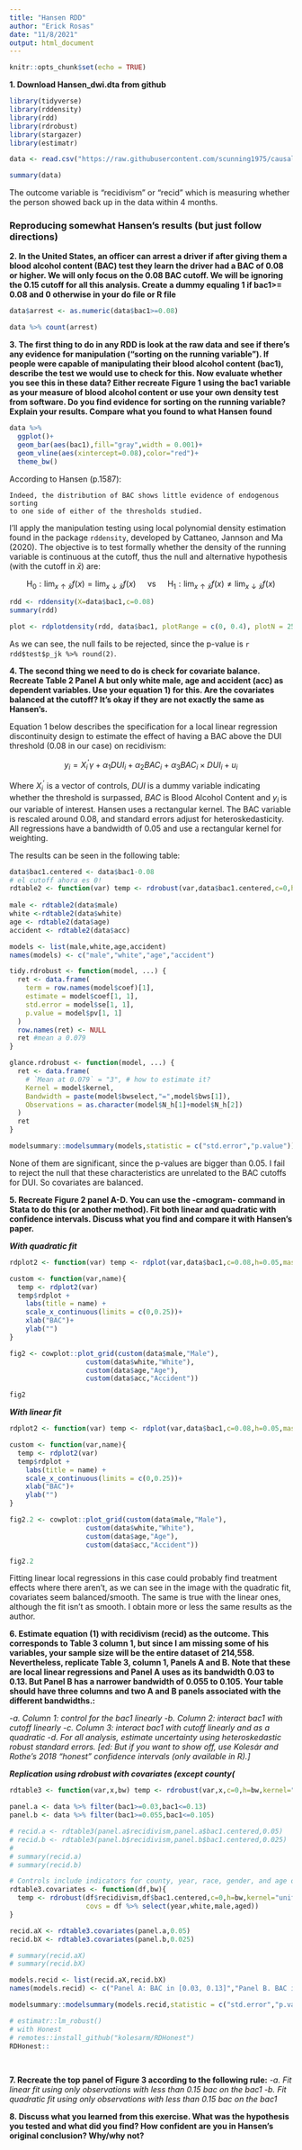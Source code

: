 ```yaml
---
title: "Hansen RDD"
author: "Erick Rosas"
date: "11/8/2021"
output: html_document
---
```


```r
knitr::opts_chunk$set(echo = TRUE)
```

**1. Download Hansen_dwi.dta from github**

```r
library(tidyverse)
library(rddensity)
library(rdd)
library(rdrobust)
library(stargazer)
library(estimatr)

data <- read.csv("https://raw.githubusercontent.com/scunning1975/causal-inference-class/master/Data/hansen_dwi.csv")

summary(data)
```

The outcome variable is “recidivism” or “recid” which is measuring whether the person showed back up in the data within 4 months. 

### Reproducing somewhat Hansen’s results (but just follow directions) 

**2.	In the United States, an officer can arrest a driver if after giving them a blood alcohol content (BAC) test they learn the driver had a BAC of 0.08 or higher.  We will only focus on the 0.08 BAC cutoff. We will be ignoring the 0.15 cutoff for all this analysis. Create a dummy equaling 1 if bac1>= 0.08 and 0 otherwise in your do file or R file**

```r
data$arrest <- as.numeric(data$bac1>=0.08)

data %>% count(arrest)

```

**3.	The first thing to do in any RDD is look at the raw data and see if there’s any evidence for manipulation (“sorting on the running variable”).  If people were capable of manipulating their blood alcohol content (bac1), describe the test we would use to check for this.  Now evaluate whether you see this in these data?  Either recreate Figure 1 using the bac1 variable as your measure of blood alcohol content or use your own density test from software.  Do you find evidence for sorting on the running variable? Explain your results.  Compare what you found to what Hansen found**

```r
data %>% 
  ggplot()+
  geom_bar(aes(bac1),fill="gray",width = 0.001)+
  geom_vline(aes(xintercept=0.08),color="red")+
  theme_bw()
```

According to Hansen (p.1587): 

    Indeed, the distribution of BAC shows little evidence of endogenous sorting 
    to one side of either of the thresholds studied.
    
I'll apply the manipulation testing using local polynomial density estimation found in the package `rddensity`, developed by Cattaneo, Jannson and Ma (2020). The objective is to test formally whether the density of the running variable is continuous at the cutoff, thus the null and alternative hypothesis (with the cutoff in $\bar{x}$) are:

$$\mathrm{H}_{0}: \lim _{x \uparrow \bar{x}} f(x)=\lim _{x \downarrow \bar{x}} f(x) \quad \text { vs } \quad \mathrm{H}_{1}: \lim _{x \uparrow \bar{x}} f(x) \neq \lim _{x \downarrow \bar{x}} f(x)$$

```r
rdd <- rddensity(X=data$bac1,c=0.08)
summary(rdd)

plot <- rdplotdensity(rdd, data$bac1, plotRange = c(0, 0.4), plotN = 25)
```

As we can see, the null fails to be rejected, since the p-value is `r rdd$test$p_jk %>% round(2)`. 

**4.	The second thing we need to do is check for covariate balance.  Recreate Table 2 Panel A but only white male, age and accident (acc) as dependent variables.  Use your equation 1) for this. Are the covariates balanced at the cutoff?  It’s okay if they are not exactly the same as Hansen’s.**

Equation 1 below describes the specification for a local linear regression discontinuity design to estimate the effect of having a BAC above the DUI threshold (0.08 in our case) on recidivism:

$$y_{i}=X_{i}^{\prime} \gamma+\alpha_{1} D U I_{i}+\alpha_{2} B A C_{i}+\alpha_{3} B A C_{i} \times D U I_{i}+u_{i}$$

Where $X_{i}^{\prime}$ is a vector of controls, $DUI$ is a dummy variable indicating whether the threshold is surpassed, $BAC$ is Blood Alcohol Content and $y_{i}$ is our variable of interest. Hansen uses a rectangular kernel. The BAC variable is rescaled around 0.08, and standard errors adjust for heteroskedasticity. All regressions have a bandwidth of 0.05 and use a rectangular kernel for weighting.

The results can be seen in the following table:
    
```r
data$bac1.centered <- data$bac1-0.08
# el cutoff ahora es 0!
rdtable2 <- function(var) temp <- rdrobust(var,data$bac1.centered,c=0,h=0.05,kernel="uniform",masspoints = "off")
  
male <- rdtable2(data$male)
white <-rdtable2(data$white)
age <- rdtable2(data$age)
accident <- rdtable2(data$acc)

models <- list(male,white,age,accident)
names(models) <- c("male","white","age","accident")

tidy.rdrobust <- function(model, ...) {
  ret <- data.frame(
    term = row.names(model$coef)[1],
    estimate = model$coef[1, 1],
    std.error = model$se[1, 1],
    p.value = model$pv[1, 1]
  )
  row.names(ret) <- NULL
  ret #mean a 0.079
}

glance.rdrobust <- function(model, ...) {
  ret <- data.frame(
    # `Mean at 0.079` = "3", # how to estimate it?
    Kernel = model$kernel,
    Bandwidth = paste(model$bwselect,"=",model$bws[1]),
    Observations = as.character(model$N_h[1]+model$N_h[2])
  )
  ret
}

modelsummary::modelsummary(models,statistic = c("std.error","p.value"))
```

None of them are significant, since the p-values are bigger than 0.05. I fail to reject the null that these characteristics are unrelated to the BAC cutoffs for DUI. So covariates are balanced. 


**5.	Recreate Figure 2 panel A-D. You can use the -cmogram- command in Stata to do this (or another method).  Fit both linear and quadratic with confidence intervals. Discuss what you find and compare it with Hansen’s paper.**

***With quadratic fit***

```r
rdplot2 <- function(var) temp <- rdplot(var,data$bac1,c=0.08,h=0.05,masspoints = "off",p=2,ci=TRUE) #one quadratic, one linear

custom <- function(var,name){
  temp <- rdplot2(var)
  temp$rdplot +
    labs(title = name) +
    scale_x_continuous(limits = c(0,0.25))+
    xlab("BAC")+
    ylab("")
} 

fig2 <- cowplot::plot_grid(custom(data$male,"Male"),
                   custom(data$white,"White"),
                   custom(data$age,"Age"),
                   custom(data$acc,"Accident"))
```


```r
fig2
```


***With linear fit***

```r
rdplot2 <- function(var) temp <- rdplot(var,data$bac1,c=0.08,h=0.05,masspoints = "off",p=1,ci=TRUE) #one quadratic, one linear

custom <- function(var,name){
  temp <- rdplot2(var)
  temp$rdplot +
    labs(title = name) +
    scale_x_continuous(limits = c(0,0.25))+
    xlab("BAC")+
    ylab("")
} 

fig2.2 <- cowplot::plot_grid(custom(data$male,"Male"),
                   custom(data$white,"White"),
                   custom(data$age,"Age"),
                   custom(data$acc,"Accident"))
```


```r
fig2.2
```

Fitting linear local regressions in this case could probably find treatment effects where there aren't, as we can see in the image with the quadratic fit, covariates seem balanced/smooth. The same is true with the linear ones, although the fit isn't as smooth. I obtain more or less the same results as the author.

**6.	Estimate equation (1) with recidivism (recid) as the outcome.  This corresponds to Table 3 column 1, but since I am missing some of his variables, your sample size will be the entire dataset of 214,558.  Nevertheless, replicate Table 3, column 1, Panels A and B.  Note that these are local linear regressions and Panel A uses as its bandwidth 0.03 to 0.13.  But Panel B has a narrower bandwidth of 0.055 to 0.105.  Your table should have three columns and two A and B panels associated with the different bandwidths.:**

*-a.	Column 1: control for the bac1 linearly*
*-b.	Column 2: interact bac1 with cutoff linearly*
*-c.	Column 3: interact bac1 with cutoff linearly and as a quadratic*
*-d.	For all analysis, estimate uncertainty using heteroskedastic robust standard errors.  [ed: But if you want to show off, use Kolesár and Rothe’s 2018 “honest” confidence intervals (only available in R).]* 

***Replication using rdrobust with covariates (except county(***

```r
rdtable3 <- function(var,x,bw) temp <- rdrobust(var,x,c=0,h=bw,kernel="uniform",masspoints = "off")

panel.a <- data %>% filter(bac1>=0.03,bac1<=0.13)
panel.b <- data %>% filter(bac1>=0.055,bac1<=0.105)

# recid.a <- rdtable3(panel.a$recidivism,panel.a$bac1.centered,0.05)
# recid.b <- rdtable3(panel.b$recidivism,panel.b$bac1.centered,0.025)
# 
# summary(recid.a)
# summary(recid.b)

# Controls include indicators for county, year, race, gender, and age of the offender. 
rdtable3.covariates <- function(df,bw){
  temp <- rdrobust(df$recidivism,df$bac1.centered,c=0,h=bw,kernel="uniform",masspoints = "off",
                   covs = df %>% select(year,white,male,aged)) 
} 

recid.aX <- rdtable3.covariates(panel.a,0.05)
recid.bX <- rdtable3.covariates(panel.b,0.025) 

# summary(recid.aX)
# summary(recid.bX)

models.recid <- list(recid.aX,recid.bX)
names(models.recid) <- c("Panel A: BAC in [0.03, 0.13]","Panel B. BAC in [0.055, 0.105]")

modelsummary::modelsummary(models.recid,statistic = c("std.error","p.value"))
```

```r
# estimatr::lm_robust()
# with Honest
# remotes::install_github("kolesarm/RDHonest")
RDHonest::
  
  
```


**7.	Recreate the top panel of Figure 3 according to the following rule:** 
*-a.	Fit linear fit using only observations with less than 0.15 bac on the bac1*
*-b.	Fit quadratic fit using only observations with less than 0.15 bac on the bac1*

**8.	Discuss what you learned from this exercise.  What was the hypothesis you tested and what did you find?  How confident are you in Hansen’s original conclusion? Why/why not?**

